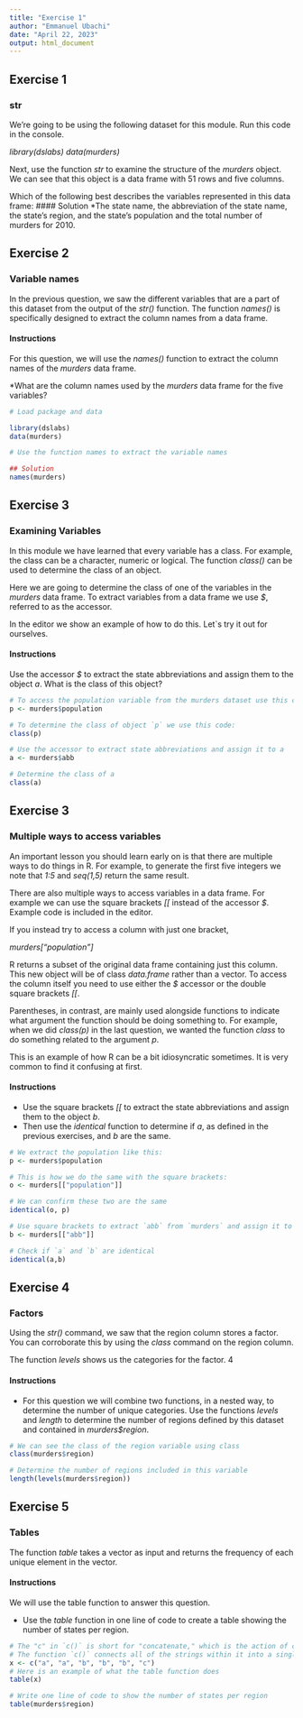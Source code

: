 ```yaml
---
title: "Exercise 1"
author: "Emmanuel Ubachi"
date: "April 22, 2023"
output: html_document
---
```

## Exercise 1
### str
We're going to be using the following dataset for this module. Run this code in the console.

_library(dslabs)_
_data(murders)_

Next, use the function _str_ to examine the structure of the _murders_ object. We can see that this object is a data frame with 51 rows and five columns.

Which of the following best describes the variables represented in this data frame:
#### Solution
*The state name, the abbreviation of the state name, the state's region, and the state's population and the total number of murders for 2010.


## Exercise 2
### Variable names
In the previous question, we saw the different variables that are a part of this dataset from the output of the _str()_ function. The function _names()_ is specifically designed to extract the column names from a data frame.

#### Instructions
For this question, we will use the _names()_ function to extract the column names of the _murders_ data frame.

*What are the column names used by the _murders_ data frame for the five variables?

```r
# Load package and data

library(dslabs)
data(murders)

# Use the function names to extract the variable names

## Solution
names(murders)
```


## Exercise 3
### Examining Variables
In this module we have learned that every variable has a class. For example, the class can be a character, numeric or logical. The function _class()_ can be used to determine the class of an object.

Here we are going to determine the class of one of the variables in the _murders_ data frame. To extract variables from a data frame we use _$_, referred to as the accessor.

In the editor we show an example of how to do this. Let`s try it out for ourselves.

#### Instructions
Use the accessor _$_ to extract the state abbreviations and assign them to the object _a_. What is the class of this object?

```r
# To access the population variable from the murders dataset use this code:
p <- murders$population 

# To determine the class of object `p` we use this code:
class(p)

# Use the accessor to extract state abbreviations and assign it to a
a <- murders$abb

# Determine the class of a
class(a)
```

## Exercise 3
### Multiple ways to access variables
An important lesson you should learn early on is that there are multiple ways to do things in R. For example, to generate the first five integers we note that _1:5_ and _seq(1,5)_ return the same result.

There are also multiple ways to access variables in a data frame. For example we can use the square brackets _[[_ instead of the accessor _$_. Example code is included in the editor.

If you instead try to access a column with just one bracket,

_murders["population"]_

R returns a subset of the original data frame containing just this column. This new object will be of class _data.frame_ rather than a vector. To access the column itself you need to use either the _$_ accessor or the double square brackets _[[_.

Parentheses, in contrast, are mainly used alongside functions to indicate what argument the function should be doing something to. For example, when we did _class(p)_ in the last question, we wanted the function _class_ to do something related to the argument _p_.

This is an example of how R can be a bit idiosyncratic sometimes. It is very common to find it confusing at first.

#### Instructions
* Use the square brackets _[[_ to extract the state abbreviations and assign them to the object _b_.
* Then use the _identical_ function to determine if _a_, as defined in the previous exercises, and _b_ are the same.

```r
# We extract the population like this:
p <- murders$population

# This is how we do the same with the square brackets:
o <- murders[["population"]] 

# We can confirm these two are the same
identical(o, p)

# Use square brackets to extract `abb` from `murders` and assign it to b
b <- murders[["abb"]]

# Check if `a` and `b` are identical 
identical(a,b)
```


## Exercise 4
### Factors
Using the _str()_ command, we saw that the region column stores a factor. You can corroborate this by using the _class_ command on the region column.

The function _levels_ shows us the categories for the factor. 4

#### Instructions
* For this question we will combine two functions, in a nested way, to determine the number of unique categories. Use the functions _levels_ and _length_ to determine the number of regions defined by this dataset and contained in _murders$region_.

```r
# We can see the class of the region variable using class
class(murders$region)

# Determine the number of regions included in this variable
length(levels(murders$region))
```

## Exercise 5
### Tables
The function _table_ takes a vector as input and returns the frequency of each unique element in the vector.

#### Instructions
We will use the table function to answer this question.

* Use the _table_ function in one line of code to create a table showing the number of states per region.

```r
# The "c" in `c()` is short for "concatenate," which is the action of connecting items into a chain
# The function `c()` connects all of the strings within it into a single vector, which we can assign to `x`
x <- c("a", "a", "b", "b", "b", "c")
# Here is an example of what the table function does
table(x)

# Write one line of code to show the number of states per region
table(murders$region)

```

